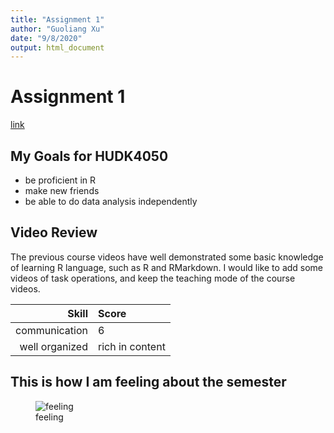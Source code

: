 ```yaml
---
title: "Assignment 1"
author: "Guoliang Xu"
date: "9/8/2020"
output: html_document
---
```

# Assignment 1

[link](https://github.com/GuoliangXu)

## My Goals for HUDK4050

* be proficient in R
* make new friends
* be able to do data analysis independently

## Video Review 

The previous course videos have well demonstrated some basic knowledge of learning R language, such as R and RMarkdown. I would like to add some videos of task operations, and keep the teaching mode of the course videos.


|Skill|Score|
|----:|:----|
|communication|6|
|well organized|rich in content|

## This is how I am feeling about the semester

![feeling](image.jpeg)









